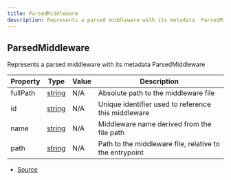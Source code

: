 ```yaml
---
title: ParsedMiddleware
description: Represents a parsed middleware with its metadata  ParsedMiddleware
---
```


## ParsedMiddleware

Represents a parsed middleware with its metadata
 ParsedMiddleware

| Property | Type | Value | Description |
| ----------- | ----------- | ----------- | ----------- |
| fullPath | [string](https://developer.mozilla.org/en-US/docs/Web/JavaScript/Reference/Global_Objects/String) | N/A | Absolute path to the middleware file |
| id | [string](https://developer.mozilla.org/en-US/docs/Web/JavaScript/Reference/Global_Objects/String) | N/A | Unique identifier used to reference this middleware |
| name | [string](https://developer.mozilla.org/en-US/docs/Web/JavaScript/Reference/Global_Objects/String) | N/A | Middleware name derived from the file path |
| path | [string](https://developer.mozilla.org/en-US/docs/Web/JavaScript/Reference/Global_Objects/String) | N/A | Path to the middleware file, relative to the entrypoint |


- [Source](https://github.com/underctrl-io/commandkit/blob/f8cc07d11d2ae5ed7f529adff1649936223e27b2/packages/commandkit/src/app/router/CommandsRouter.ts#L60)